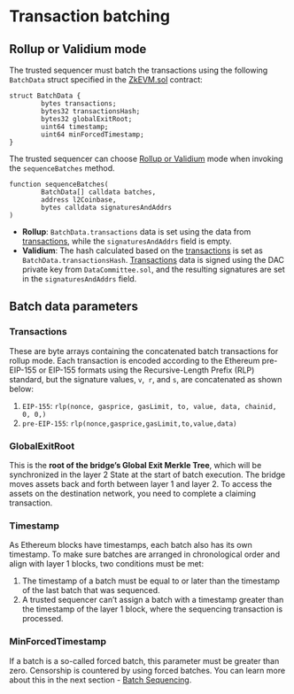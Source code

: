 # Transaction batching
## Rollup or Validium mode
The trusted sequencer must batch the transactions using the following `BatchData` struct specified in the [ZkEVM.sol](https://github.com/okx/xlayer-contracts/blob/release/v0.3.0/contracts/v2/consensus/validium/PolygonValidiumEtrog.sol "ZkEVM.sol") contract:
```solidity
struct BatchData {
        bytes transactions;
        bytes32 transactionsHash;
        bytes32 globalExitRoot;
        uint64 timestamp;
        uint64 minForcedTimestamp;
}
```
The trusted sequencer can choose [Rollup or Validium](https://ethereum.org/en/developers/docs/data-availability/ "Rollup or Validium") mode when invoking the `sequenceBatches` method.
```solidity
function sequenceBatches(
        BatchData[] calldata batches,
        address l2Coinbase,
        bytes calldata signaturesAndAddrs
)
```
- **Rollup**: `BatchData.transactions` data is set using the data from [transactions](#Transactions), while the `signaturesAndAddrs` field is empty.
- **Validium**: The hash calculated based on the [transactions](#Transactions) is set as `BatchData.transactionsHash`. [Transactions](#Transactions) data is signed using the DAC private key from `DataCommittee.sol`, and the resulting signatures are set in the `signaturesAndAddrs` field.

## Batch data parameters
### Transactions
These are byte arrays containing the concatenated batch transactions for rollup mode.
Each transaction is encoded according to the Ethereum pre-EIP-155 or EIP-155 formats using the Recursive-Length Prefix (RLP) standard, but the signature values, `v`,` r`, and `s`, are concatenated as shown below:
1. `EIP-155`:  `rlp(nonce, gasprice, gasLimit, to, value, data, chainid, 0, 0,)`
2. `pre-EIP-155`:  `rlp(nonce,gasprice,gasLimit,to,value,data)`

### GlobalExitRoot
This is the **root of the bridge’s Global Exit Merkle Tree**, which will be synchronized in the layer 2 State at the start of batch execution.
The bridge moves assets back and forth between layer 1 and layer 2. To access the assets on the destination network, you need to complete a claiming transaction.

### Timestamp
As Ethereum blocks have timestamps, each batch also has its own timestamp. 
To make sure batches are arranged in chronological order and align with layer 1 blocks, two conditions must be met:
1. The timestamp of a batch must be equal to or later than the timestamp of the last batch that was sequenced.
2. A trusted sequencer can’t assign a batch with a timestamp greater than the timestamp of the layer 1 block, where the sequencing transaction is processed.

### MinForcedTimestamp
If a batch is a so-called forced batch, this parameter must be greater than zero. Censorship is countered by using forced batches. You can learn more about this in the next section - [Batch Sequencing](/developer/learn-more/xlayer-protocol/batch-sequencing "Batch Sequencing").